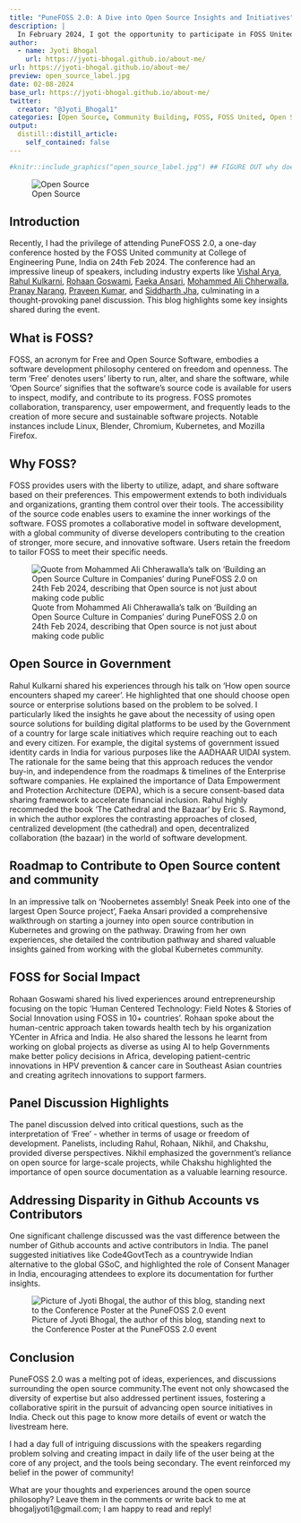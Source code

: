 ```yaml
---
title: "PuneFOSS 2.0: A Dive into Open Source Insights and Initiatives"
description: |
  In February 2024, I got the opportunity to participate in FOSS United's one day conferene PuneFOSS 2.0. With this blog, the reader wil come to know about FOSS in general, the talks at the conference, and my views.
author:
  - name: Jyoti Bhogal
    url: https://jyoti-bhogal.github.io/about-me/
url: https://jyoti-bhogal.github.io/about-me/
preview: open_source_label.jpg
date: 02-08-2024
base_url: https://jyoti-bhogal.github.io/about-me/
twitter:
  creator: "@Jyoti_Bhogal1"
categories: [Open Source, Community Building, FOSS, FOSS United, Open Science, Experience Blog]
output:
  distill::distill_article:
    self_contained: false
---
```

  
  
```r
#knitr::include_graphics("open_source_label.jpg") ## FIGURE OUT why does this give error
```

![Open Source](open_source_label.jpg)

## Introduction
Recently, I had the privilege of attending PuneFOSS 2.0, a one-day conference hosted by the FOSS United community at College of Engineering Pune, India on 24th Feb 2024. The conference had an impressive lineup of speakers, including industry experts like [Vishal Arya](https://www.linkedin.com/in/wisharya/), [Rahul Kulkarni](https://www.linkedin.com/in/rahul10100/), [Rohaan Goswami](https://www.linkedin.com/in/rohaangoswami/), [Faeka Ansari](https://www.linkedin.com/in/faeka/), [Mohammed Ali Chherwalla](https://www.linkedin.com/in/mohammed-ali-chherawalla/), [Pranay Narang](https://www.linkedin.com/in/pranay-narang/), [Praveen Kumar](https://www.linkedin.com/in/praveen-kumar-d-06b545168/), and [Siddharth Jha](https://www.linkedin.com/in/clearlysid/), culminating in a thought-provoking panel discussion. This blog highlights some key insights shared during the event.

## What is FOSS?
FOSS, an acronym for Free and Open Source Software, embodies a software development philosophy centered on freedom and openness. The term 'Free' denotes users' liberty to run, alter, and share the software, while 'Open Source' signifies that the software's source code is available for users to inspect, modify, and contribute to its progress. FOSS promotes collaboration, transparency, user empowerment, and frequently leads to the creation of more secure and sustainable software projects. Notable instances include Linux, Blender, Chromium, Kubernetes, and Mozilla Firefox.

## Why FOSS?
FOSS provides users with the liberty to utilize, adapt, and share software based on their preferences. This empowerment extends to both individuals and organizations, granting them control over their tools. The accessibility of the source code enables users to examine the inner workings of the software. FOSS promotes a collaborative model in software development, with a global community of diverse developers contributing to the creation of stronger, more secure, and innovative software. Users retain the freedom to tailor FOSS to meet their specific needs.


![Quote from Mohammed Ali Chherawalla’s talk on ‘Building an Open Source Culture in Companies’ during PuneFOSS 2.0 on 24th Feb 2024, describing that Open source is not just about making code public](MAC_talk_wednesday_solutions.jpg)


## Open Source in Government
Rahul Kulkarni shared his experiences through his talk on ‘How open source encounters shaped my career’. He highlighted that one should choose open source or enterprise solutions based on the problem to be solved. I particularly liked the insights he gave about the necessity of using open source solutions for building digital platforms to be used by the Government of a country for large scale initiatives which require reaching out to each and every citizen. For example, the digital systems of government issued identity cards in India for various purposes like the AADHAAR UIDAI system. The rationale for the same being that this approach reduces the vendor buy-in, and independence from the roadmaps & timelines of the Enterprise software companies. He explained the importance of Data Empowerment and Protection Architecture (DEPA), which is a secure consent-based data sharing framework to accelerate financial inclusion. Rahul highly recommeded the book ‘The Cathedral and the Bazaar’ by Eric S. Raymond, in which the author explores the contrasting approaches of closed, centralized development (the cathedral) and open, decentralized collaboration (the bazaar) in the world of software development.

## Roadmap to Contribute to Open Source content and community
In an impressive talk on ‘Noobernetes assembly! Sneak Peek into one of the largest Open Source project’, Faeka Ansari provided a comprehensive walkthrough on starting a journey into open source contribution in Kubernetes and growing on the pathway. Drawing from her own experiences, she detailed the contribution pathway and shared valuable insights gained from working with the global Kubernetes community.

## FOSS for Social Impact
Rohaan Goswami shared his lived experiences around entrepreneurship focusing on the topic ‘Human Centered Technology: Field Notes & Stories of Social Innovation using FOSS in 10+ countries’. Rohaan spoke about the human-centric approach taken towards health tech by his organization YCenter in Africa and India. He also shared the lessons he learnt from working on global projects as diverse as using AI to help Governments make better policy decisions in Africa, developing patient-centric innovations in HPV prevention & cancer care in Southeast Asian countries and creating agritech innovations to support farmers.

## Panel Discussion Highlights
The panel discussion delved into critical questions, such as the interpretation of 'Free' - whether in terms of usage or freedom of development. Panelists, including Rahul, Rohaan, Nikhil, and Chakshu, provided diverse perspectives. Nikhil emphasized the government's reliance on open source for large-scale projects, while Chakshu highlighted the importance of open source documentation as a valuable learning resource.

## Addressing Disparity in Github Accounts vs Contributors
One significant challenge discussed was the vast difference between the number of Github accounts and active contributors in India. The panel suggested initiatives like Code4GovtTech as a countrywide Indian alternative to the global GSoC, and highlighted the role of Consent Manager in India, encouraging attendees to explore its documentation for further insights.



![Picture of Jyoti Bhogal, the author of this blog, standing next to the Conference Poster at the PuneFOSS 2.0 event](Jyoti_Bhogal_PuneFOSS 2.0.jpg)

## Conclusion
PuneFOSS 2.0 was a melting pot of ideas, experiences, and discussions surrounding the open source community.The event not only showcased the diversity of expertise but also addressed pertinent issues, fostering a collaborative spirit in the pursuit of advancing open source initiatives in India. Check out this page to know more details of event or watch the livestream here.

I had a day full of intriguing discussions with the speakers regarding problem solving and creating impact in daily life of the user being at the core of any project, and the tools being secondary. The event reinforced my belief in the power of community!

What are your thoughts and experiences around the open source philosophy? Leave them in the comments or write back to me at bhogaljyoti1@gmail.com; I am happy to read and reply!